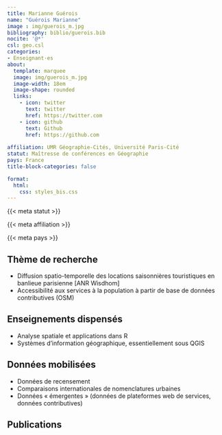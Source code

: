 ```yaml
---
title: Marianne Guérois
name: "Guérois Marianne"
image : img/guerois_m.jpg
bibliography: biblio/guerois.bib
nocite: '@*'
csl: geo.csl
categories: 
- Enseignant·es
about:
  template: marquee
  image: img/guerois_m.jpg
  image-width: 18em
  image-shape: rounded
  links:
    - icon: twitter
      text: twitter
      href: https://twitter.com
    - icon: github
      text: Github
      href: https://github.com
      
affiliation: UMR Géographie-Cités, Université Paris-Cité
statut: Maîtresse de conférences en Géographie
pays: France
title-block-categories: false

format:
  html: 
    css: styles_bis.css
---
```


::: {#profil}
::: {#statut}
{{< meta statut >}}
:::

::: {#affiliation}
{{< meta affiliation >}}
:::

::: {#pays}
<i class="bi bi-globe2"></i> {{< meta pays >}}\
:::
:::

## <i class="bi bi-ui-checks-grid"></i> Thème de recherche

::: {#liste}
-   Diffusion spatio-temporelle des locations saisonnières touristiques en banlieue parisienne [ANR Wisdhom]
-   Accessibilité aux services à la population à partir de base de données contributives (OSM)
:::

## <i class="bi bi-person-video3"></i> Enseignements dispensés

<div>

-   Analyse spatiale et applications dans R
-   Systèmes d’information géographique,  essentiellement sous QGIS

</div>

## <i class="bi bi-clipboard-data"></i> Données mobilisées

-   Données de recensement
-   Comparaisons internationales de nomenclatures urbaines
-   Données « émergentes » (données de plateformes web de services, données contributives)


## <i class="bi bi-file-earmark-text"></i> Publications

::: {#refs}
:::
